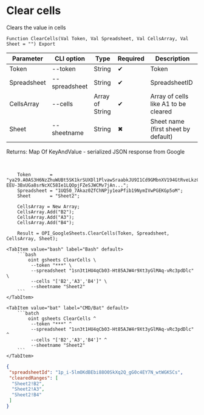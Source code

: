 ﻿---
sidebar_position: 2
description: Clear cells and other functions to work with Google Sheets in the Open Integration Package, a free open-source integration library for 1C:Enterprise 8, OneScript and CLI
keywords: [1C, 1С, 1С:Enterprise, 1С:Enterprise 8.3, API, Integration, Services, Exchange, OneScript, CLI, Google Sheets]
---


# Clear cells
 Clears the value in cells



`Function ClearCells(Val Token, Val Spreadsheet, Val CellsArray, Val Sheet = "") Export`

  | Parameter | CLI option | Type | Required | Description |
  |-|-|-|-|-|
  | Token | --token | String | &#x2714; | Token |
  | Spreadsheet | --spreadsheet | String | &#x2714; | SpreadsheetID |
  | CellsArray | --cells | Array of String | &#x2714; | Array of cells like A1 to be cleared |
  | Sheet | --sheetname | String | &#x2716; | Sheet name (first sheet by default) |

  
  Returns:  Map Of KeyAndValue - serialized JSON response from Google

<br/>




```bsl title="1C:Enterprise/OneScript code example"
    Token       = "ya29.A0AS3H6NzZhuWUBt5SK1krSUXDl1PlvawSraabkJU9I1Cd9GMbnXV194GtRveLkzC4TFqpg8CjFqwe1CqV-EEU-3BxUGa8srNcXC58Ie1LQOpjFZeSJWCMv7jAn...";
    Spreadsheet = "1UQ50_7Akaz0ZfChNPjy1eaPfib19NymIVwPGEKGp5oM";
    Sheet       = "Sheet2";

    CellsArray = New Array;
    CellsArray.Add("B2");
    CellsArray.Add("A3");
    CellsArray.Add("B4");

    Result = OPI_GoogleSheets.ClearCells(Token, Spreadsheet, CellsArray, Sheet);
```
 

 <Tabs>
  
    <TabItem value="bash" label="Bash" default>
        ```bash
            oint gsheets ClearCells \
             --token "***" \
             --spreadsheet "1sn3t1HU4qCb03-Ht85AJW4r9Xt3yGlMAq-vRc3pdDlc" \
             --cells "['B2','A3','B4']" \
             --sheetname "Sheet2"
        ```
    </TabItem>
  
    <TabItem value="bat" label="CMD/Bat" default>
        ```batch
            oint gsheets ClearCells ^
             --token "***" ^
             --spreadsheet "1sn3t1HU4qCb03-Ht85AJW4r9Xt3yGlMAq-vRc3pdDlc" ^
             --cells "['B2','A3','B4']" ^
             --sheetname "Sheet2"
        ```
    </TabItem>
</Tabs>


```json title="Result"
{
 "spreadsheetId": "1p_i-5lmOKdBEbi88O0SkXq2Q_gG0c4EY7N_wtWGKSCs",
 "clearedRanges": [
  "Sheet2!B2",
  "Sheet2!A3",
  "Sheet2!B4"
 ]
}
```

